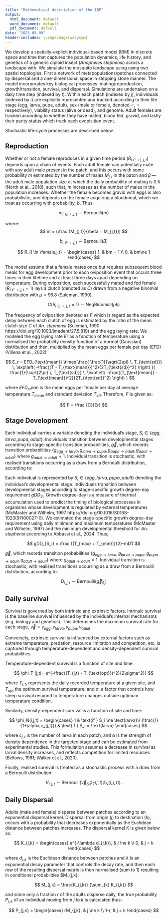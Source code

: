 ```yaml
---
title: "Mathematical description of the IBM"
output:
  html_document: default
  word_document: default
  pdf_document: default
date: "2025-05-09"
header-includes: \usepackage{wasysym}
---
```


We develop a spatially-explicit individual-based model (IBM) in discrete space and time that captures the population dynamics, life history, and genetics of a generic diploid insect (*Anopheles stephensi*) across a landscape with. We simulate the mosquito landscape using using two spatial topologies. First a network of metapopulations/patches connected by dispersal and a one-dimensional space in stepping stone manner. The model incorporates key biological processes: mating/reproduction, growth/transition, survival, and dispersal. Simulations are undertaken on a daily time step (indexed by $t$). Within each patch (indexed by $j$), individuals (indexed by $i$) are explicitly represented and tracked according to their life stage (egg, larva, pupa, adult), sex (male or female, denoted $\male$, $\female$ respectively), viability status (alive or dead), and genome. Adult females are tracked according to whether they have mated, blood fed, gravid, and lastly their parity status which track each ovopisition event.  

Stochastic life-cycle processes are described below.

## Reproduction

Whether or not a female reproduces in a given time period ($R_{i \in \female), j, t}$) depends upon a chain of events. Each adult female can potentially mate with any adult male present in the patch, and this occurs with some probability $m$ estimated by the number of males $M_{j,t}$ in the patch and $\beta$ — the adult male population size at which the daily probability of mating is 0.5 (North et al., 2018), such that, $m$ increases as the number of males in the population increases. Whether the female becomes gravid with eggs is also probabilistic, and depends on the female acquiring a bloodmeal, which we treat as occurring with probability, $b$. Thus:

$$
m_{i \in \female,j,t} \sim \text{Bernoulli}(m)
$$

where:
$$
m = (\frac {M_{j,t}}{\beta + M_{j,t}})
$$

$$
b_{i \in \female,j,t} \sim \text{Bernoulli}(B)
$$



$$
R_{i \in \female,j,t} = 
\begin{cases}
1, & bm = 1 \\
0, & bm\ne 1
\end{cases}
$$ 




The model assume that a female mates once but requires subsequent blood meals for egg development prior to each oviposition event that occurs three times in their lifetime and at least three days apart depending on temperature. During oviposition, each successfully mated and fed female $(R_{i \in \female,j,t} = 1)$ lays a clutch (denoted as $C$) drawn from a negative binomial distribution with $\mu = 96.8$ (Suleman, 1990). 


$$
C(R_{i \in \female,j,t} = 1) \sim \text{NegBinomial}(\mu k )
$$ 

The frequency of oviposition denoted as $F$ which is regard as the expected delay between each clutch of egg is estimated by the ratio of the mean clutch size $C$ of *An. stephensi* (Suleman, 1990 https://doi.org/10.1093/jmedent/27.5.819) and the egg laying rate. We modeled the egg laying rate $Er$ as a function of temperature using a normalised the probability density function of a normal (Gaussian) distribution and then, multiplied by the mean eggs per female per day (EFD) (Villena et al., 2022)

  
                                                                                                                                        
$$
E_r = EFD_{\text{mean}} \times 
\frac{
\frac{1}{\sqrt{2\pi} \, T_{\text{sd}}} \,
\exp\left( -\frac{(T - T_{\text{mean}})^2}{2T_{\text{sd}}^2} \right)
}{
\frac{1}{\sqrt{2\pi} \, T_{\text{sd}}} \,
\exp\left( -\frac{(T_{\text{mean}} - T_{\text{mean}})^2}{2T_{\text{sd}}^2} \right)
}
$$

where $EFD_mean$ is the mean eggs per female per day at average temperature $T_{mean}$ and standard deviation $T_{sd}$. Therefore, $F$ is given as:  


$$
F = \frac {C}{Er}
$$


## Stage Development

Each individual carries a variable denoting the individual's stage, $S_i \in \{egg, larva, pupa, adult\}$. Individuals transition between developmental stages according to stage-specific transition probabilities, $\vec{g}$, which records transition probabilities $\{g_{egg \rightarrow larva}, g_{larva \rightarrow pupa}, g_{pupa \rightarrow adult}, g_{adult \rightarrow adult}\}$ where $g_{adult \rightarrow adult} = 1$. Individual transition is stochastic, with realised transitions occurring as a draw from a Bernoulli distribution, according to:



Each individual is represented by $S_i \in \{egg, larva, pupa, adult\}$ denoting the individual's developmental stage. Individuals transition between developmental stages according to stage-specific growth degree-day requirement $gDD_{S_i}$. Growth degree-day is a measure of thermal accumulation used to predict the timing of biological processes in organisms whose development is regulated by external temperatures (McMaster and Wilhelm, 1997 https://doi.org/10.1016/S0168-1923(97)00027-0). We estimated the stage-specific growth degree-day requirement using daily minimum and maximum temperatures (McMaster and Wilhelm, 1997) and the minimum developmental threshold for *An. stephensi* according to Abbassi et al., 2024. Thus;

$$
gDD_{S_i} = \frac {(T_{max} + T_{min})}{2}-mDT
$$

$\vec{g}$, which records transition probabilities $\{g_{egg \rightarrow larva}, g_{larva \rightarrow pupa}, g_{pupa \rightarrow adult}, g_{adult \rightarrow adult}\}$ where $g_{adult \rightarrow adult} = 1$. Individual transition is stochastic, with realised transitions occurring as a draw from a Bernoulli distribution, according to:



$$
D_{i,j,t} \sim\text{Bernoulli}(\vec{g}_{S_i})
$$

## Daily survival

Survival is governed by both intrinsic and extrinsic factors. Intrinsic survival is the baseline survival influenced by the individual's internal mechanisms (e.g. biology and genetics). This determines the maximum survival rate for each stage, $\vec{v} = {v_{egg}, v_{larva}, v_{pupa}, v_{adult}}$

Conversely, extrinsic survival is influenced by external factors such as extreme temperature, predation, resource limitation and competition, etc. is captured through temperature-dependent and density-dependent survival probabilities.

Temperature-dependent survival is a function of site and time:

$$
\phi_T (j,t)= e^{-\frac{(T_{j,t} - T_{\text{opt}})^2}{2\sigma^2}}
$$

where $T_{j,t}$, represents the daily recorded temperature at a given site, and $T_{\text{opt}}$ the optimum survival temperature, and $\sigma$, a factor that controls how steep survival respond to temperature changes outside optimum temperature condition.

Similarly, density-dependent survival is a function of site and time:

$$
  \phi_N(i,j,t) =
    \begin{cases}
      1 & \text{if } S_i \ne \text{larva}\\
      (\frac{1}{1+\alpha,c_{j,t}}) & \text{if } S_i = \text{larva}
    \end{cases}       
$$

where $c_{j,t}$ is the number of larva in each patch, and $\alpha$ is the strength of density dependence in the targeted stage and can be estimated from experimental studies. This formulation assumes a decrease in survival as larval density increases, and reflects competition for limited resources (Bellows, 1981; Walker et al., 2020).

Finally, realised survival is treated as a stochastic process with a draw from a Bernoulli distribution:

$$
V_{i,j,t} \sim\text{Bernoulli} (\vec{v}_{S_i}\phi_T (j,t)\phi_N(i,j,t)).
$$

## Daily Dispersal

Adults (male and female) disperse between patches according to an exponential dispersal kernel. Dispersal from origin ($j$) to destination ($k$), occurs with a probability that decreases exponentially as the Euclidean distance between patches increases. The dispersal kernel $K$ is given below as:

$$
K_{j,k} = 
\begin{cases}
e^{-\lambda d_{j,k}}, & j \ne k \\
0, & j = k
\end{cases}
$$ 

where $d_{j,k}$ is the Euclidean distance between patches and $\lambda$ is an exponential decay parameter that controls the decay rate, and then each row of the resulting dispersal matrix is then normalised (sum to 1) resulting in conditional probabilities \$M\_{j,k}:

$$
M_{j,k} = \frac{K_{j,k}} {\sum_{k} K_{j,k}}
$$ 

and since only a fraction $r$ of the adults disperse daily, the true probability $P_{j,k}$ of an individual moving from $j$ to $k$ is calculated thus:

$$
P_{j,k} =
\begin{cases}
rM_{j,k}, & j \ne k \\
1-r, & j = k 
\end{cases}
$$
